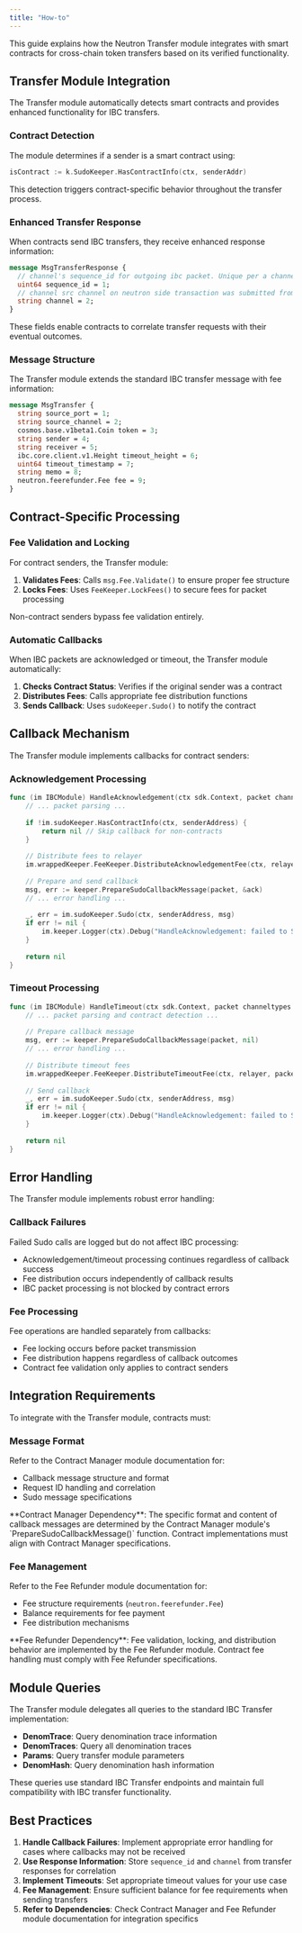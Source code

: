 ```yaml
---
title: "How-to"
---
```


This guide explains how the Neutron Transfer module integrates with smart contracts for cross-chain token transfers based on its verified functionality.

## Transfer Module Integration

The Transfer module automatically detects smart contracts and provides enhanced functionality for IBC transfers.

### Contract Detection

The module determines if a sender is a smart contract using:

```go
isContract := k.SudoKeeper.HasContractInfo(ctx, senderAddr)
```

This detection triggers contract-specific behavior throughout the transfer process.

### Enhanced Transfer Response

When contracts send IBC transfers, they receive enhanced response information:

```protobuf
message MsgTransferResponse {
  // channel's sequence_id for outgoing ibc packet. Unique per a channel.
  uint64 sequence_id = 1;
  // channel src channel on neutron side transaction was submitted from
  string channel = 2;
}
```

These fields enable contracts to correlate transfer requests with their eventual outcomes.

### Message Structure

The Transfer module extends the standard IBC transfer message with fee information:

```protobuf
message MsgTransfer {
  string source_port = 1;
  string source_channel = 2;
  cosmos.base.v1beta1.Coin token = 3;
  string sender = 4;
  string receiver = 5;
  ibc.core.client.v1.Height timeout_height = 6;
  uint64 timeout_timestamp = 7;
  string memo = 8;
  neutron.feerefunder.Fee fee = 9;
}
```

## Contract-Specific Processing

### Fee Validation and Locking

For contract senders, the Transfer module:

1. **Validates Fees**: Calls `msg.Fee.Validate()` to ensure proper fee structure
2. **Locks Fees**: Uses `FeeKeeper.LockFees()` to secure fees for packet processing

Non-contract senders bypass fee validation entirely.

### Automatic Callbacks

When IBC packets are acknowledged or timeout, the Transfer module automatically:

1. **Checks Contract Status**: Verifies if the original sender was a contract
2. **Distributes Fees**: Calls appropriate fee distribution functions
3. **Sends Callback**: Uses `sudoKeeper.Sudo()` to notify the contract

## Callback Mechanism

The Transfer module implements callbacks for contract senders:

### Acknowledgement Processing

```go
func (im IBCModule) HandleAcknowledgement(ctx sdk.Context, packet channeltypes.Packet, acknowledgement []byte, relayer sdk.AccAddress) error {
    // ... packet parsing ...
    
    if !im.sudoKeeper.HasContractInfo(ctx, senderAddress) {
        return nil // Skip callback for non-contracts
    }
    
    // Distribute fees to relayer
    im.wrappedKeeper.FeeKeeper.DistributeAcknowledgementFee(ctx, relayer, packetID)
    
    // Prepare and send callback
    msg, err := keeper.PrepareSudoCallbackMessage(packet, &ack)
    // ... error handling ...
    
    _, err = im.sudoKeeper.Sudo(ctx, senderAddress, msg)
    if err != nil {
        im.keeper.Logger(ctx).Debug("HandleAcknowledgement: failed to Sudo contract on packet acknowledgement", "error", err)
    }
    
    return nil
}
```

### Timeout Processing

```go
func (im IBCModule) HandleTimeout(ctx sdk.Context, packet channeltypes.Packet, relayer sdk.AccAddress) error {
    // ... packet parsing and contract detection ...
    
    // Prepare callback message
    msg, err := keeper.PrepareSudoCallbackMessage(packet, nil)
    // ... error handling ...
    
    // Distribute timeout fees
    im.wrappedKeeper.FeeKeeper.DistributeTimeoutFee(ctx, relayer, packetID)
    
    // Send callback
    _, err = im.sudoKeeper.Sudo(ctx, senderAddress, msg)
    if err != nil {
        im.keeper.Logger(ctx).Debug("HandleAcknowledgement: failed to Sudo contract on packet timeout", "error", err)
    }
    
    return nil
}
```

## Error Handling

The Transfer module implements robust error handling:

### Callback Failures

Failed Sudo calls are logged but do not affect IBC processing:
- Acknowledgement/timeout processing continues regardless of callback success
- Fee distribution occurs independently of callback results
- IBC packet processing is not blocked by contract errors

### Fee Processing

Fee operations are handled separately from callbacks:
- Fee locking occurs before packet transmission
- Fee distribution happens regardless of callback outcomes
- Contract fee validation only applies to contract senders

## Integration Requirements

To integrate with the Transfer module, contracts must:

### Message Format

Refer to the Contract Manager module documentation for:
- Callback message structure and format
- Request ID handling and correlation
- Sudo message specifications

<Warning>
**Contract Manager Dependency**: The specific format and content of callback messages are determined by the Contract Manager module's `PrepareSudoCallbackMessage()` function. Contract implementations must align with Contract Manager specifications.
</Warning>

### Fee Management

Refer to the Fee Refunder module documentation for:
- Fee structure requirements (`neutron.feerefunder.Fee`)
- Balance requirements for fee payment
- Fee distribution mechanisms

<Warning>
**Fee Refunder Dependency**: Fee validation, locking, and distribution behavior are implemented by the Fee Refunder module. Contract fee handling must comply with Fee Refunder specifications.
</Warning>

## Module Queries

The Transfer module delegates all queries to the standard IBC Transfer implementation:

- **DenomTrace**: Query denomination trace information
- **DenomTraces**: Query all denomination traces  
- **Params**: Query transfer module parameters
- **DenomHash**: Query denomination hash information

These queries use standard IBC Transfer endpoints and maintain full compatibility with IBC transfer functionality.

## Best Practices

1. **Handle Callback Failures**: Implement appropriate error handling for cases where callbacks may not be received
2. **Use Response Information**: Store `sequence_id` and `channel` from transfer responses for correlation
3. **Implement Timeouts**: Set appropriate timeout values for your use case
4. **Fee Management**: Ensure sufficient balance for fee requirements when sending transfers
5. **Refer to Dependencies**: Check Contract Manager and Fee Refunder module documentation for integration specifics 